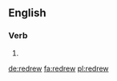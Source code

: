 ==English==

===Verb===
{{head|en|verb form}}

# {{en-simple past of|redraw}}

[[de:redrew]]
[[fa:redrew]]
[[pl:redrew]]